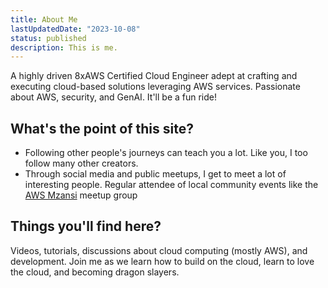 ```yaml
---
title: About Me
lastUpdatedDate: "2023-10-08"
status: published
description: This is me.
---
```


A highly driven 8xAWS Certified Cloud Engineer adept at crafting and executing cloud-based solutions leveraging AWS services.
Passionate about AWS, security, and GenAI. It'll be a fun ride!

## What's the point of this site?

- Following other people's journeys can teach you a lot. Like you, I too follow many other creators.
- Through social media and public meetups, I get to meet a lot of interesting people. Regular attendee of local community events like the [AWS Mzansi](https://www.meetup.com/mzansi-aws) meetup group

## Things you'll find here?

Videos, tutorials, discussions about cloud computing (mostly AWS), and development. Join me as we learn how to build on the cloud, learn to love the cloud, and becoming dragon slayers.
